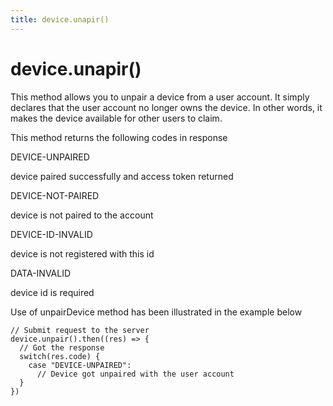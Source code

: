 ```yaml
---
title: device.unapir()
---
```


# device.unapir()

This method allows you to unpair a device from a user account. It simply declares that the user account no longer owns the device. In other words, it makes the device available for other users to claim.

This method returns the following codes in response

DEVICE-UNPAIRED

device paired successfully and access token returned

DEVICE-NOT-PAIRED

device is not paired to the account

DEVICE-ID-INVALID

device is not registered with this id

DATA-INVALID

device id is required

Use of unpairDevice method has been illustrated in the example below
```
// Submit request to the server
device.unpair().then((res) => {
  // Got the response
  switch(res.code) {
    case "DEVICE-UNPAIRED": 
      // Device got unpaired with the user account
  }
})
```
